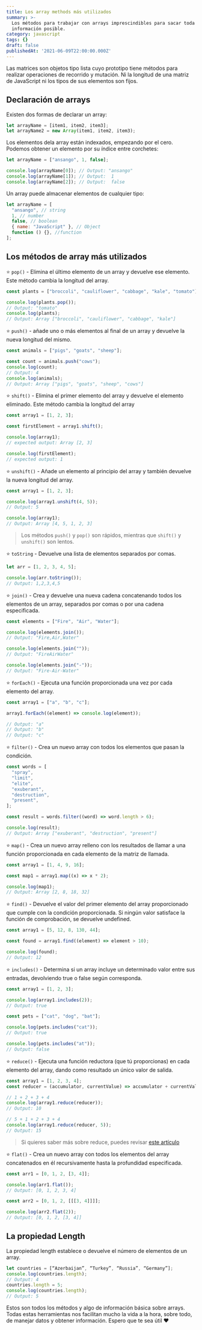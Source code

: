 ```yaml
---
title: Los array methods más utilizados
summary: >-
  Los métodos para trabajar con arrays imprescindibles para sacar toda la
  información posible.
category: javascript
tags: {}
draft: false
publishedAt: '2021-06-09T22:00:00.000Z'
---
```


Las matrices son objetos tipo lista cuyo prototipo tiene métodos para realizar operaciones de
recorrido y mutación. Ni la longitud de una matriz de JavaScript ni los tipos de sus elementos son
fijos.

## Declaración de arrays

Existen dos formas de declarar un array:

```javascript
let arrayName = [item1, item2, item3];
let arrayName2 = new Array(item1, item2, item3);
```

Los elementos dela array están indexados, empezando por el cero.
Podemos obtener un elemento por su índice entre corchetes:

```javascript
let arrayName = ["ansango", 1, false];

console.log(arrayName[0]); // Output: "ansango"
console.log(arrayName[1]); // Output:  1
console.log(arrayName[2]); // Output:  false
```

Un array puede almacenar elementos de cualquier tipo:

```javascript
let arrayName = [
  "ansango", // string
  1, // number
  false, // boolean
  { name: "JavaScript" }, // Object
  function () {}, //function
];
```

## Los métodos de array más utilizados

⭐ `pop()` - Elimina el último elemento de un array y devuelve ese elemento. Este método cambia la longitud del array.

```javascript
const plants = ["broccoli", "cauliflower", "cabbage", "kale", "tomato"];

console.log(plants.pop());
// Output: "tomato"
console.log(plants);
// Output: Array ["broccoli", "cauliflower", "cabbage", "kale"]
```

⭐ `push()` - añade uno o más elementos al final de un array y devuelve la nueva longitud del mismo.

```javascript
const animals = ["pigs", "goats", "sheep"];

const count = animals.push("cows");
console.log(count);
// Output: 4
console.log(animals);
// Output: Array ["pigs", "goats", "sheep", "cows"]
```

⭐ `shift()` - Elimina el primer elemento del array y devuelve el elemento eliminado. Este método cambia la longitud del array

```javascript
const array1 = [1, 2, 3];

const firstElement = array1.shift();

console.log(array1);
// expected output: Array [2, 3]

console.log(firstElement);
// expected output: 1
```

⭐ `unshift()` - Añade un elemento al principio del array y también devuelve la nueva longitud del array.

```javascript
const array1 = [1, 2, 3];

console.log(array1.unshift(4, 5));
// Output: 5

console.log(array1);
// Output: Array [4, 5, 1, 2, 3]
```

> Los métodos `push()` y `pop()` son rápidos, mientras que `shift()` y `unshift()` son lentos.

⭐ `toString` - Devuelve una lista de elementos separados por comas.

```javascript
let arr = [1, 2, 3, 4, 5];

console.log(arr.toString());
// Output: 1,2,3,4,5
```

⭐ `join()` - Crea y devuelve una nueva cadena concatenando todos los elementos de un array, separados por comas o por una cadena especificada.

```javascript
const elements = ["Fire", "Air", "Water"];

console.log(elements.join());
// Output: "Fire,Air,Water"

console.log(elements.join(""));
// Output: "FireAirWater"

console.log(elements.join("-"));
// Output: "Fire-Air-Water"
```

⭐ `forEach()` - Ejecuta una función proporcionada una vez por cada elemento del array.

```javascript
const array1 = ["a", "b", "c"];

array1.forEach((element) => console.log(element));

// Output: "a"
// Output: "b"
// Output: "c"
```

⭐ `filter()` - Crea un nuevo array con todos los elementos que pasan la condición.

```javascript
const words = [
  "spray",
  "limit",
  "elite",
  "exuberant",
  "destruction",
  "present",
];

const result = words.filter((word) => word.length > 6);

console.log(result);
// Output: Array ["exuberant", "destruction", "present"]
```

⭐ `map()` - Crea un nuevo array relleno con los resultados de llamar a una función proporcionada en cada elemento de la matriz de llamada.

```javascript
const array1 = [1, 4, 9, 16];

const map1 = array1.map((x) => x * 2);

console.log(map1);
// Output: Array [2, 8, 18, 32]
```

⭐ `find()` - Devuelve el valor del primer elemento del array proporcionado que cumple con la condición proporcionada. Si ningún valor satisface la función de comprobación, se devuelve undefined.

```javascript
const array1 = [5, 12, 8, 130, 44];

const found = array1.find((element) => element > 10);

console.log(found);
// Output: 12
```

⭐ `includes()` - Determina si un array incluye un determinado valor entre sus entradas, devolviendo true o false según corresponda.

```javascript
const array1 = [1, 2, 3];

console.log(array1.includes(2));
// Output: true

const pets = ["cat", "dog", "bat"];

console.log(pets.includes("cat"));
// Output: true

console.log(pets.includes("at"));
// Output: false
```

⭐ `reduce()` - Ejecuta una función reductora (que tú proporcionas) en cada elemento del array, dando como resultado un único valor de salida.

```javascript
const array1 = [1, 2, 3, 4];
const reducer = (accumulator, currentValue) => accumulator + currentValue;

// 1 + 2 + 3 + 4
console.log(array1.reduce(reducer));
// Output: 10

// 5 + 1 + 2 + 3 + 4
console.log(array1.reduce(reducer, 5));
// Output: 15
```

> Si quieres saber más sobre reduce, puedes revisar [este artículo](/blog/javascript/reduce "")

⭐ `flat()` - Crea un nuevo array con todos los elementos del array concatenados en él recursivamente hasta la profundidad especificada.

```javascript
const arr1 = [0, 1, 2, [3, 4]];

console.log(arr1.flat());
// Output: [0, 1, 2, 3, 4]

const arr2 = [0, 1, 2, [[[3, 4]]]];

console.log(arr2.flat(2));
// Output: [0, 1, 2, [3, 4]]
```

## La propiedad Length

La propiedad length establece o devuelve el número de elementos de un array.

```javascript
let countries = [“Azerbaijan”, “Turkey”, “Russia”, “Germany”];
console.log(countries.length);
// Output: 4
countries.length = 5;
console.log(countries.length);
// Output: 5
```

Estos son todos los métodos y algo de información básica sobre arrays. Todas estas herramientas nos facilitan mucho la vida a la hora, sobre todo, de manejar datos y obtener información. Espero que te sea útil ❤️
